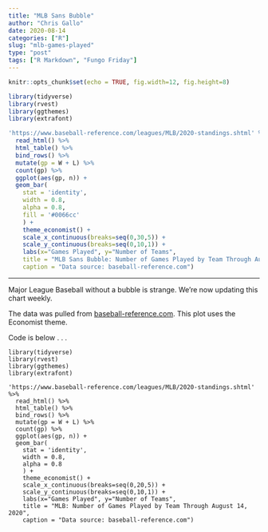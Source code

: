 ```yaml
---
title: "MLB Sans Bubble"
author: "Chris Gallo"
date: 2020-08-14
categories: ["R"]
slug: "mlb-games-played"
type: "post"
tags: ["R Markdown", "Fungo Friday"]
---
```


```r
knitr::opts_chunk$set(echo = TRUE, fig.width=12, fig.height=8)
```

```r
library(tidyverse)
library(rvest)
library(ggthemes)
library(extrafont)

'https://www.baseball-reference.com/leagues/MLB/2020-standings.shtml' %>%
  read_html() %>%
  html_table() %>%
  bind_rows() %>%
  mutate(gp = W + L) %>%
  count(gp) %>%
  ggplot(aes(gp, n)) + 
  geom_bar(
    stat = 'identity',
    width = 0.8, 
    alpha = 0.8,
    fill = '#0066cc'
    ) + 
    theme_economist() + 
    scale_x_continuous(breaks=seq(0,30,5)) +
    scale_y_continuous(breaks=seq(0,10,1)) +
    labs(x="Games Played", y="Number of Teams", 
    title = "MLB Sans Bubble: Number of Games Played by Team Through August 22, 2020",
    caption = "Data source: baseball-reference.com")

```
---

Major League Baseball without a bubble is strange. We're now updating this chart weekly.

The data was pulled from [baseball-reference.com](https://www.baseball-reference.com/leagues/MLB/2020-standings.shtml). This plot uses the Economist theme. 

Code is below . . .

```
library(tidyverse)
library(rvest)
library(ggthemes)
library(extrafont)

'https://www.baseball-reference.com/leagues/MLB/2020-standings.shtml' %>%
  read_html() %>%
  html_table() %>%
  bind_rows() %>%
  mutate(gp = W + L) %>%
  count(gp) %>%
  ggplot(aes(gp, n)) + 
  geom_bar(
    stat = 'identity',
    width = 0.8, 
    alpha = 0.8
    ) + 
    theme_economist() + 
    scale_x_continuous(breaks=seq(0,20,5)) +
    scale_y_continuous(breaks=seq(0,10,1)) +
    labs(x="Games Played", y="Number of Teams", 
    title = "MLB: Number of Games Played by Team Through August 14, 2020",
    caption = "Data source: baseball-reference.com")
```
